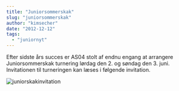 ```yaml
---
title: "Juniorsommerskak"
slug: "juniorsommerskak"
author: "kimsecher"
date: "2012-12-12"
tags: 
  - "juniornyt"
---
```


Efter sidste års succes er AS04 stolt af endnu engang at arrangere Juniorsommerskak turnering lørdag den 2. og søndag den 3. juni. Invitationen til turneringen kan læses i følgende invitation.

![juniorskakinvitation](/images/juniorskakinvitation-722x1024.jpg)
